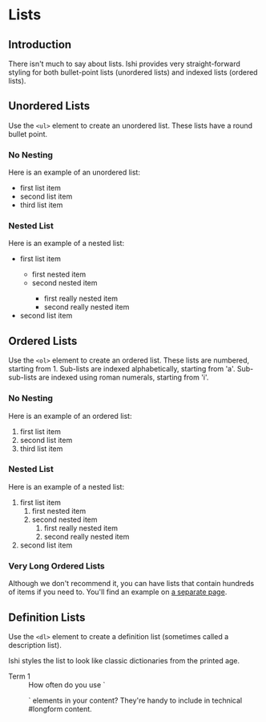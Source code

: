 # Lists

## Introduction

There isn't much to say about lists. Ishi provides very straight-forward styling for both bullet-point lists (unordered lists) and indexed lists (ordered lists).

## Unordered Lists

Use the `<ul>` element to create an unordered list. These lists have a round bullet point.

### No Nesting

Here is an example of an unordered list:

* first list item
* second list item
* third list item

### Nested List

Here is an example of a nested list:

<ul>
    <li>first list item</li>
    <ul>
        <li>first nested item</li>
        <li>second nested item</li>
        <ul>
            <li>first really nested item</li>
            <li>second really nested item</li>
        </ul>
    </ul>
    <li>second list item</li>
</ul>

## Ordered Lists

Use the `<ol>` element to create an ordered list. These lists are numbered, starting from 1. Sub-lists are indexed alphabetically, starting from 'a'. Sub-sub-lists are indexed using roman numerals, starting from 'i'.

### No Nesting

Here is an example of an ordered list:

1. first list item
1. second list item
1. third list item

### Nested List

Here is an example of a nested list:

1. first list item
   1. first nested item
   1. second nested item
      1. first really nested item
      1. second really nested item
1. second list item

### Very Long Ordered Lists

Although we don't recommend it, you can have lists that contain hundreds of items if you need to. You'll find an example on [a separate page](long-list.html).

## Definition Lists

Use the `<dl>` element to create a definition list (sometimes called a description list).

Ishi styles the list to look like classic dictionaries from the printed age.

<dl>
    <dt>Term 1</dt>
    <dd markdown="1">How often do you use `<dl>` elements in your content? They're handy to include in technical #longform content.</dd>
</dl>